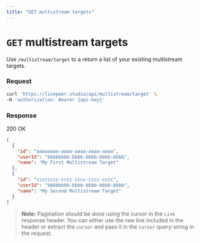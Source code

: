 ```yaml
---
title: "GET multistream targets"
---
```


# `GET` multistream targets

Use `/multistream/target` to a return a list of your existing multistream
targets.

### Request

```bash
curl 'https://livepeer.studio/api/multistream/target' \
-H 'authorization: Bearer {api-key}'
```

### Response

200 OK

```json
[
  {
    "id": "aaaaaaaa-aaaa-aaaa-aaaa-aaaa",
    "userId": "bbbbbbbb-bbbb-bbbb-bbbb-bbbb",
    "name": "My First Multistream Target"
  },
  {
    "id": "cccccccc-cccc-cccc-cccc-cccc",
    "userId": "bbbbbbbb-bbbb-bbbb-bbbb-bbbb",
    "name": "My Second Multistream Target"
  }
]
```

> **Note:** Pagination should be done using the cursor in the `Link` response
> header. You can either use the raw link included in the header or extract the
> `cursor` and pass it in the `cursor` query-string in the request.

